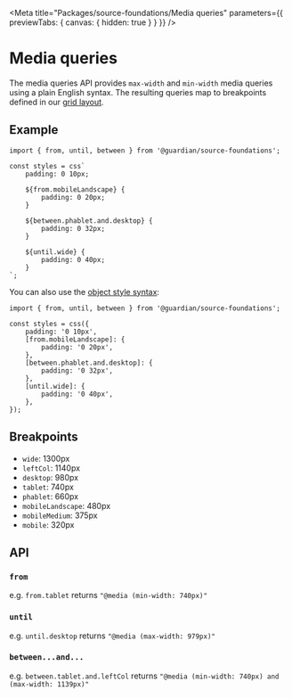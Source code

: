 
<Meta
	title="Packages/source-foundations/Media queries"
	parameters={{ previewTabs: { canvas: { hidden: true } } }}
/>

# Media queries

The media queries API provides `max-width` and `min-width` media queries using a
plain English syntax. The resulting queries map to breakpoints defined in our
[grid layout](https://theguardian.design/2a1e5182b/p/41be19-grids).

## Example

```tsx
import { from, until, between } from '@guardian/source-foundations';

const styles = css`
	padding: 0 10px;

	${from.mobileLandscape} {
		padding: 0 20px;
	}

	${between.phablet.and.desktop} {
		padding: 0 32px;
	}

	${until.wide} {
		padding: 0 40px;
	}
`;
```

You can also use the [object style syntax](https://emotion.sh/docs/object-styles):

```tsx
import { from, until, between } from '@guardian/source-foundations';

const styles = css({
	padding: '0 10px',
	[from.mobileLandscape]: {
		padding: '0 20px',
	},
	[between.phablet.and.desktop]: {
		padding: '0 32px',
	},
	[until.wide]: {
		padding: '0 40px',
	},
});
```

## Breakpoints

- `wide`: 1300px
- `leftCol`: 1140px
- `desktop`: 980px
- `tablet`: 740px
- `phablet`: 660px
- `mobileLandscape`: 480px
- `mobileMedium`: 375px
- `mobile`: 320px

## API

### `from`

e.g. `from.tablet` returns `"@media (min-width: 740px)"`

### `until`

e.g. `until.desktop` returns `"@media (max-width: 979px)"`

### `between...and...`

e.g. `between.tablet.and.leftCol` returns `"@media (min-width: 740px) and (max-width: 1139px)"`
